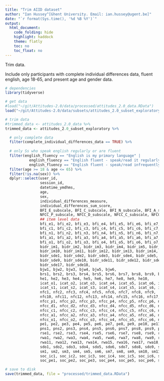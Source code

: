```yaml
---
title: "Trim AIID dataset"
author: "Ian Hussey^[Ghent University. Email: ian.hussey@ugent.be]"
date: "`r format(Sys.time(), '%d %B %Y')`"
output:
  html_document:
    code_folding: hide
    highlight: haddock
    theme: flatly
    toc: no
    toc_float: no
---
```


Trim data.

Include only participants with complete individual differences data, fluent english, age 18-65, and present age and gender data.

```r

# dependencies
library(tidyverse)

# get data
#load("~/git/Attitudes-2.0/data/processed/attitudes_2.0_data.RData")
load("~/git/Attitudes-2.0/data/subsets/attitudes_2.0_subset_exploratory.RData")

# trim data 
#trimmed_data <- attitudes_2.0_data %>%
trimmed_data <- attitudes_2.0_subset_exploratory %>%

  # only complete data
  filter(complete_individual_differences_data == TRUE) %>%
  
  # only Ss who speak english regularly or are fluent
  filter(english_fluency == "English is my primary language" | 
           english_fluency == "English fluent - speak/read it regularly" |
           english_fluency == "English fluent - speak/read infrequently") %>%
  filter(age >= 18 & age <= 65) %>%
  filter(!is.na(sex)) %>%
  dplyr::select(user_id,
                session_id, 
                datetime_ymdhms,
                age, 
                sex, 
                individual_differences_measure, 
                individual_differences_sum_score, 
                BFI_E_subscale, BFI_C_subscale, BFI_N_subscale, BFI_A_subscale, BFI_O_subscale, 
                NFCC_P_subscale, NFCC_D_subscale, NFCC_C_subscale, NFCC_O_subscale, NFCC_A_subscale, 
                ## item level data
                bfi_e1, bfi_e2, bfi_e3, bfi_e4, bfi_e5, bfi_e6, bfi_e7, bfi_e8, 
                bfi_c1, bfi_c2, bfi_c3, bfi_c4, bfi_c5, bfi_c6, bfi_c7, bfi_c8, bfi_c9, 
                bfi_n1, bfi_n2, bfi_n3, bfi_n4, bfi_n5, bfi_n6, bfi_n7, bfi_n8, 
                bfi_a1, bfi_a2, bfi_a3, bfi_a4, bfi_a5, bfi_a6, bfi_a7, bfi_a8, bfi_a9, 
                bfi_o1, bfi_o2, bfi_o3, bfi_o4, bfi_o5, bfi_o6, bfi_o7, bfi_o8, bfi_o9, bfi_o10, 
                bidr_im1, bidr_im2, bidr_im3, bidr_im4, bidr_im5, bidr_im6, bidr_im7, bidr_im8, bidr_im9, 
                bidr_im10, bidr_im11, bidr_im12, bidr_im13, bidr_im14, bidr_im15, bidr_im16, bidr_im17, bidr_im18, 
                bidr_sde1, bidr_sde2, bidr_sde3, bidr_sde4, bidr_sde5, bidr_sde6, bidr_sde7, bidr_sde8, 
                bidr_sde9, bidr_sde10, bidr_sde11, bidr_sde12, bidr_sde13, bidr_sde14, bidr_sde15, bidr_sde16, 
                bidr_sde17, bidr_sde18, 
                bjw1, bjw2, bjw3, bjw4, bjw5, bjw6, 
                brs1, brs2, brs3, brs4, brs5, brs6, brs7, brs8, brs9, brs10, brs11, brs12, brs13, brs14, brs15, brs16, 
                he1, he2, he3, he4, he5, he6, he7, he8, he9, he10, 
                icat_o1, icat_o2, icat_o3, icat_o4, icat_o5, icat_o6, icat_o7, icat_o8, icat_o9, 
                icat_s1, icat_s2, icat_s3, icat_s4, icat_s5, icat_s6, icat_s7, icat_s8, icat_s9, 
                nfc1, nfc2, nfc3, nfc4, nfc5, nfc6, nfc7, nfc8, nfc9, 
                nfc10, nfc11, nfc12, nfc13, nfc14, nfc15, nfc16, nfc17, nfc18, 
                nfcc_p1, nfcc_p2, nfcc_p3, nfcc_p4, nfcc_p5, nfcc_p6, nfcc_p7, nfcc_p8, 
                nfcc_d1, nfcc_d2, nfcc_d3, nfcc_d4, nfcc_d5, nfcc_d6, nfcc_d7, 
                nfcc_c1, nfcc_c2, nfcc_c3, nfcc_c4, nfcc_c5, nfcc_c6, nfcc_c7, nfcc_c8, 
                nfcc_a1, nfcc_a2, nfcc_a3, nfcc_a4, nfcc_a5, nfcc_a6, nfcc_a7, nfcc_a8, nfcc_a9, 
                nfcc_o1, nfcc_o2, nfcc_o3, nfcc_o4, nfcc_o5, nfcc_o6, nfcc_o7, nfcc_o8, nfcc_o9, nfcc_o10, 
                pe1, pe2, pe3, pe4, pe5, pe6, pe7, pe8, pe9, pe10, pe11, 
                pns1, pns2, pns3, pns4, pns5, pns6, pns7, pns8, pns9, pns10, pns11, pns12, 
                rse1, rse2, rse3, rse4, rse5, rse6, rse7, rse8, rse9, rse10, 
                rwa1, rwa2, rwa3, rwa4, rwa5, rwa6, rwa7, rwa8, rwa9, rwa10, 
                rwa11, rwa12, rwa13, rwa14, rwa15, rwa16, rwa17, rwa18, rwa19, rwa20, 
                sdo1, sdo2, sdo3, sdo4, sdo5, sdo6, sdo7, sdo8, sdo9, sdo10, sdo11, sdo12, 
                sm1, sm2, sm3, sm4, sm5, sm6, sm7, sm8, sm9, sm10, sm11, sm12, sm13, sm14, sm15, sm16, sm17, sm18, 
                soc_ic1, soc_ic2, soc_ic3, soc_ic4, soc_ic5, soc_ic6, soc_ic7, soc_ic8, soc_ic9, soc_ic10, 
                soc_pe1, soc_pe2, soc_pe3, soc_pe4, soc_pe5, soc_pe6, soc_pe7, soc_pe8, soc_pe9, soc_pe10)

# save to disk
save(trimmed_data, file = "processed/trimmed_data.RData")

```




